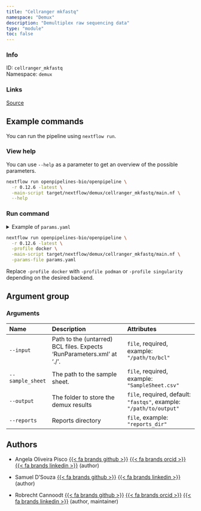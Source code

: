```yaml
---
title: "Cellranger mkfastq"
namespace: "Demux"
description: "Demultiplex raw sequencing data"
type: "module"
toc: false
---
```


::: {.column-margin}

### Info

ID: `cellranger_mkfastq`  
Namespace: `demux`

### Links
[Source](https://github.com/openpipelines-bio/openpipeline/blob/0.12.6/./src/demux/cellranger_mkfastq){.btn-action .btn-sm .btn-info .btn role="button"}

:::



## Example commands

You can run the pipeline using `nextflow run`.

### View help

You can use `--help` as a parameter to get an overview of the possible parameters.

```bash
nextflow run openpipelines-bio/openpipeline \
  -r 0.12.6 -latest \
  -main-script target/nextflow/demux/cellranger_mkfastq/main.nf \
  --help
```

### Run command

<details>
<summary>Example of `params.yaml`</summary>
```yaml
# Arguments
input: # please fill in - example: "/path/to/bcl"
sample_sheet: # please fill in - example: "SampleSheet.csv"
# output: "$id.$key.output.output"
# reports: "$id.$key.reports.reports"

# Nextflow input-output arguments
publish_dir: # please fill in - example: "output/"
# param_list: "my_params.yaml"
```
</details>

```bash
nextflow run openpipelines-bio/openpipeline \
  -r 0.12.6 -latest \
  -profile docker \
  -main-script target/nextflow/demux/cellranger_mkfastq/main.nf \
  -params-file params.yaml
```

:::{.callout-note}
Replace `-profile docker` with `-profile podman` or `-profile singularity` depending on the desired backend.
:::

## Argument group

### Arguments

|Name             |Description                                                            |Attributes                                                          |
|:----------------|:----------------------------------------------------------------------|:-------------------------------------------------------------------|
|`--input`        |Path to the (untarred) BCL files. Expects 'RunParameters.xml' at './'. |`file`, required, example: `"/path/to/bcl"`                         |
|`--sample_sheet` |The path to the sample sheet.                                          |`file`, required, example: `"SampleSheet.csv"`                      |
|`--output`       |The folder to store the demux results                                  |`file`, required, default: `"fastqs"`, example: `"/path/to/output"` |
|`--reports`      |Reports directory                                                      |`file`, example: `"reports_dir"`                                    |

## Authors


  * Angela Oliveira Pisco [{{< fa brands github >}}](https://github.com/aopisco) [{{< fa brands orcid >}}](https://orcid.org/0000-0003-0142-2355) [{{< fa brands linkedin >}}](https://linkedin.com/in/aopisco) (author)

  * Samuel D'Souza [{{< fa brands github >}}](https://github.com/srdsam) [{{< fa brands linkedin >}}](https://linkedin.com/in/samuel-d-souza-887023150/) (author)

  * Robrecht Cannoodt [{{< fa brands github >}}](https://github.com/rcannood) [{{< fa brands orcid >}}](https://orcid.org/0000-0003-3641-729X) [{{< fa brands linkedin >}}](https://linkedin.com/in/robrechtcannoodt) (author, maintainer)
